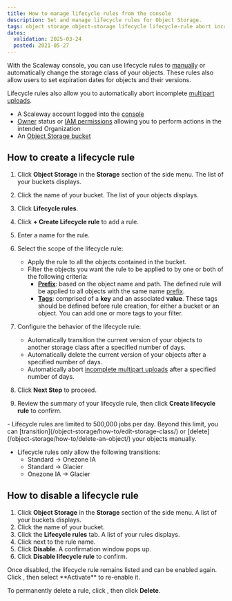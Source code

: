 ```yaml
---
title: How to manage lifecycle rules from the console
description: Set and manage lifecycle rules for Object Storage.
tags: object storage object-storage lifecycle lifecycle-rule abort incomplete multipart upload expire version
dates:
  validation: 2025-03-24
  posted: 2021-05-27
---
```



With the Scaleway console, you can use lifecycle rules to [manually](/object-storage/how-to/edit-storage-class/) or automatically change the storage class of your objects. These rules also allow users to set expiration dates for objects and their versions.

Lifecycle rules also allow you to automatically abort incomplete [multipart uploads](/object-storage/api-cli/multipart-uploads/).

<Requirements />

- A Scaleway account logged into the [console](https://account.scaleway.com/?service=elements)
- [Owner](/iam/concepts/#owner) status or [IAM permissions](/iam/concepts/#permission) allowing you to perform actions in the intended Organization
- An [Object Storage bucket](/object-storage/how-to/create-a-bucket/)

## How to create a lifecycle rule
1. Click **Object Storage** in the **Storage** section of the side menu. The list of your buckets displays.
2. Click the name of your bucket. The list of your objects displays.
3. Click **Lifecycle rules**.
4. Click **+ Create Lifecycle rule** to add a rule.
5. Enter a name for the rule.
6. Select the scope of the lifecycle rule:
    - Apply the rule to all the objects contained in the bucket.
    - Filter the objects you want the rule to be applied to by one or both of the following criteria:
        - [**Prefix**](/object-storage/concepts/#prefix): based on the object name and path. The defined rule will be applied to all objects with the same name [prefix](/object-storage/concepts/#prefix).
        - [**Tags**](/object-storage/concepts/#tags): comprised of a **key** and an associated **value**. These tags should be defined before rule creation, for either a bucket or an object. You can add one or more tags to your filter.
7. Configure the behavior of the lifecycle rule:
    - Automatically transition the current version of your objects to another storage class after a specified number of days. 
    - Automatically delete the current version of your objects after a specified number of days.
    - Automatically abort [incomplete multipart uploads](/object-storage/api-cli/multipart-uploads/#aborting-a-multipart-upload) after a specified number of days.

8. Click **Next Step** to proceed.

9. Review the summary of your lifecycle rule, then click **Create lifecycle rule** to confirm.

<Message type="important">
  - Lifecycle rules are limited to 500,000 jobs per day. Beyond this limit, you can [transition](/object-storage/how-to/edit-storage-class/) or [delete](/object-storage/how-to/delete-an-object/) your objects manually. 

  - Lifecycle rules only allow the following transitions:
    - Standard -> Onezone IA
    - Standard -> Glacier
    - Onezone IA -> Glacier
</Message>

## How to disable a lifecycle rule

1. Click **Object Storage** in the **Storage** section of the side menu. A list of your buckets displays.
2. Click the name of your bucket.
3. Click the **Lifecycle rules** tab. A list of your rules displays.
4. Click <Icon name="more" /> next to the rule name.
5. Click **Disable**. A confirmation window pops up.
6. Click **Disable lifecycle rule** to confirm.

<Message type="note">
Once disabled, the lifecycle rule remains listed and can be enabled again. Click <Icon name="more" />, then select **Activate** to re-enable it.
</Message>

To permanently delete a rule, click  <Icon name="more" />, then click **Delete**.